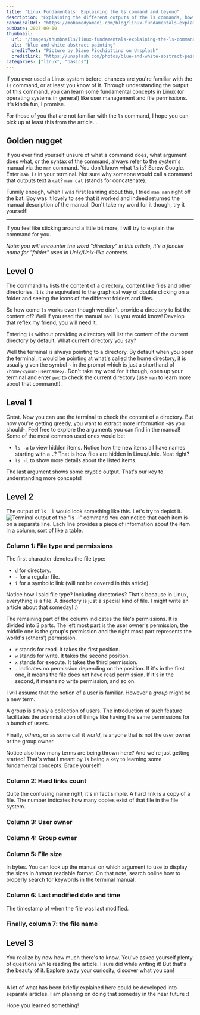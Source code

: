 ```yaml
---
title: "Linux Fundamentals: Explaining the ls command and beyond"
description: "Explaining the different outputs of the ls commands, how to use them to understand concepts like file permissions, as well as how to use the built in terminal manual."
canonicalUrl: "https://mohamedyamani.com/blog/linux-fundamentals-explaining-the-ls-command-and-beyond/"
pubDate: 2023-09-10
thumbnail:
  url: "/images/thumbnails/linux-fundamentals-explaining-the-ls-command-and-beyond.jpg"
  alt: "blue and white abstract painting"
  creditText: "Picture by Diane Picchiottino on Unsplash"
  creditLink: "https://unsplash.com/photos/blue-and-white-abstract-painting-Avy65GwRDUU?utm_medium=referral&utm_source=mohamedyamani.com"
categories: ["linux", "basics"]
---
```


If you ever used a Linux system before, chances are you're familiar with the `ls` command, or at least you know of it. Through understanding the output of this command, you can learn some fundamental concepts in Linux (or operating systems in general) like user management and file permissions. It's kinda fun, I promise.

For those of you that are not familiar with the `ls` command, I hope you can pick up at least this from the article...

## Golden nugget

If you ever find yourself unsure of what a command does, what argument does what, or the syntax of the command, always refer to the system's manual via the `man` command. You don't know what `ls` is? Screw Google. Enter `man ls` in your terminal. Not sure why someone would call a command that outputs text a `cat`? `man cat` (stands for concatenate).

Funnily enough, when I was first learning about this, I tried `man man` right off the bat. Boy was it lovely to see that it worked and indeed returned the manual description of the manual. Don't take my word for it though, try it yourself!

---

If you feel like sticking around a little bit more, I will try to explain the command for you.

_Note: you will encounter the word "directory" in this article, it's a fancier name for "folder" used in Unix/Unix-like contexts._

## Level 0

The command `ls` lists the content of a directory, content like files and other directories. It is the equivalent to the graphical way of double clicking on a folder and seeing the icons of the different folders and files.

So how come `ls` works even though we didn't provide a directory to list the content of? Well if you read the manual `man ls` you would know! Develop that reflex my friend, you will need it.

Entering `ls` without providing a directory will list the content of the current directory by default. What current directory you say?

Well the terminal is always pointing to a directory. By default when you open the terminal, it would be pointing at what's called the home directory, it is usually given the symbol `~` in the prompt which is just a shorthand of `/home/<your-username>/`. Don't take my word for it though, open up your terminal and enter `pwd` to check the current directory (use `man` to learn more about that command!).

## Level 1

Great. Now you can use the terminal to check the content of a directory. But now you're getting greedy, you want to extract more information -as you should-. Feel free to explore the arguments you can find in the manual! Some of the most common used ones would be:

- `ls -a` to view hidden items. Notice how the new items all have names starting with a `.`? That is how files are hidden in Linux/Unix. Neat right?
- `ls -l` to show more details about the listed items.

The last argument shows some cryptic output. That's our key to understanding more concepts!

## Level 2

The output of `ls -l` would look something like this. Let's try to depict it.
![Terminal output of the "ls -l" command](/images/ls-terminal-output.png)
You can notice that each item is on a separate line. Each line provides a piece of information about the item in a column, sort of like a table.

### Column 1: File type and permissions

The first character denotes the file type:

- `d` for directory.
- `-` for a regular file.
- `i` for a symbolic link (will not be covered in this article).

Notice how I said file type? Including directories? That's because in Linux, everything is a file. A directory is just a special kind of file. I might write an article about that someday! :)

The remaining part of the column indicates the file's permissions. It is divided into 3 parts. The left most part is the user owner's permission, the middle one is the group's permission and the right most part represents the world's (others') permission.

- `r` stands for read. It takes the first position.
- `w` stands for write. It takes the second position.
- `x` stands for execute. It takes the third permission.
- `-` indicates no permission depending on the position. If it's in the first one, it means the file does not have read permission. If it's in the second, it means no write permission, and so on.

I will assume that the notion of a user is familiar. However a _group_ might be a new term.

A group is simply a collection of users. The introduction of such feature facilitates the administration of things like having the same permissions for a bunch of users.

Finally, _others_, or as some call it _world_, is anyone that is not the user owner or the group owner.

Notice also how many terms are being thrown here? And we're just getting started! That's what I meant by `ls` being a key to learning some fundamental concepts. Brace yourself!

### Column 2: Hard links count

Quite the confusing name right, it's in fact simple. A hard link is a copy of a file. The number indicates how many copies exist of that file in the file system.

### Column 3: User owner

### Column 4: Group owner

### Column 5: File size

In bytes. You can look up the manual on which argument to use to display the sizes in _human_ readable format. On that note, search online how to properly search for keywords in the terminal manual.

### Column 6: Last modified date and time

The timestamp of when the file was last modified.

### Finally, column 7: the file name

## Level 3

You realize by now how much there's to know. You've asked yourself plenty of questions while reading the article. I sure did while writing it! But that's the beauty of it. Explore away your curiosity, discover what you can!

---

A lot of what has been briefly explained here could be developed into separate articles. I am planning on doing that someday in the near future :)

Hope you learned something!

